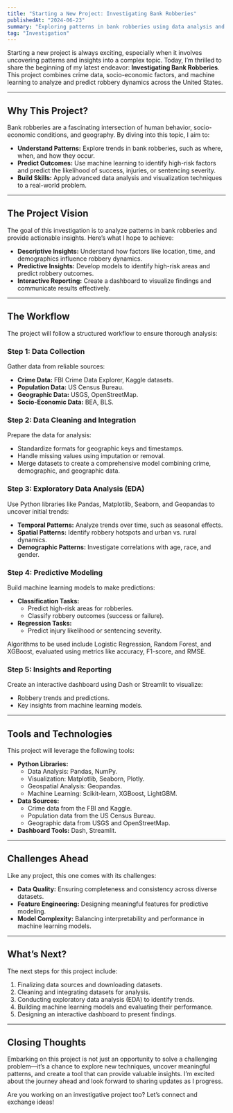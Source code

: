 ```yaml
---
title: "Starting a New Project: Investigating Bank Robberies"
publishedAt: "2024-06-23"
summary: "Exploring patterns in bank robberies using data analysis and machine learning to uncover insights and predict high-risk factors."
tag: "Investigation"
---
```


Starting a new project is always exciting, especially when it involves uncovering patterns and insights into a complex topic. Today, I’m thrilled to share the beginning of my latest endeavor: **Investigating Bank Robberies**. This project combines crime data, socio-economic factors, and machine learning to analyze and predict robbery dynamics across the United States.

---

## Why This Project?

Bank robberies are a fascinating intersection of human behavior, socio-economic conditions, and geography. By diving into this topic, I aim to:
- **Understand Patterns:** Explore trends in bank robberies, such as where, when, and how they occur.
- **Predict Outcomes:** Use machine learning to identify high-risk factors and predict the likelihood of success, injuries, or sentencing severity.
- **Build Skills:** Apply advanced data analysis and visualization techniques to a real-world problem.

---

## The Project Vision

The goal of this investigation is to analyze patterns in bank robberies and provide actionable insights. Here’s what I hope to achieve:
- **Descriptive Insights:** Understand how factors like location, time, and demographics influence robbery dynamics.
- **Predictive Insights:** Develop models to identify high-risk areas and predict robbery outcomes.
- **Interactive Reporting:** Create a dashboard to visualize findings and communicate results effectively.

---

## The Workflow

The project will follow a structured workflow to ensure thorough analysis:

### **Step 1: Data Collection**
Gather data from reliable sources:
- **Crime Data:** FBI Crime Data Explorer, Kaggle datasets.
- **Population Data:** US Census Bureau.
- **Geographic Data:** USGS, OpenStreetMap.
- **Socio-Economic Data:** BEA, BLS.

### **Step 2: Data Cleaning and Integration**
Prepare the data for analysis:
- Standardize formats for geographic keys and timestamps.
- Handle missing values using imputation or removal.
- Merge datasets to create a comprehensive model combining crime, demographic, and geographic data.

### **Step 3: Exploratory Data Analysis (EDA)**
Use Python libraries like Pandas, Matplotlib, Seaborn, and Geopandas to uncover initial trends:
- **Temporal Patterns:** Analyze trends over time, such as seasonal effects.
- **Spatial Patterns:** Identify robbery hotspots and urban vs. rural dynamics.
- **Demographic Patterns:** Investigate correlations with age, race, and gender.

### **Step 4: Predictive Modeling**
Build machine learning models to make predictions:
- **Classification Tasks:**
  - Predict high-risk areas for robberies.
  - Classify robbery outcomes (success or failure).
- **Regression Tasks:**
  - Predict injury likelihood or sentencing severity.
  
Algorithms to be used include Logistic Regression, Random Forest, and XGBoost, evaluated using metrics like accuracy, F1-score, and RMSE.

### **Step 5: Insights and Reporting**
Create an interactive dashboard using Dash or Streamlit to visualize:
- Robbery trends and predictions.
- Key insights from machine learning models.

---

## Tools and Technologies

This project will leverage the following tools:
- **Python Libraries:**
  - Data Analysis: Pandas, NumPy.
  - Visualization: Matplotlib, Seaborn, Plotly.
  - Geospatial Analysis: Geopandas.
  - Machine Learning: Scikit-learn, XGBoost, LightGBM.
- **Data Sources:**
  - Crime data from the FBI and Kaggle.
  - Population data from the US Census Bureau.
  - Geographic data from USGS and OpenStreetMap.
- **Dashboard Tools:** Dash, Streamlit.

---

## Challenges Ahead

Like any project, this one comes with its challenges:
- **Data Quality:** Ensuring completeness and consistency across diverse datasets.
- **Feature Engineering:** Designing meaningful features for predictive modeling.
- **Model Complexity:** Balancing interpretability and performance in machine learning models.

---

## What’s Next?

The next steps for this project include:
1. Finalizing data sources and downloading datasets.
2. Cleaning and integrating datasets for analysis.
3. Conducting exploratory data analysis (EDA) to identify trends.
4. Building machine learning models and evaluating their performance.
5. Designing an interactive dashboard to present findings.

---

## Closing Thoughts

Embarking on this project is not just an opportunity to solve a challenging problem—it’s a chance to explore new techniques, uncover meaningful patterns, and create a tool that can provide valuable insights. I’m excited about the journey ahead and look forward to sharing updates as I progress.

Are you working on an investigative project too? Let’s connect and exchange ideas!
